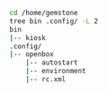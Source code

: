 ```bash Terminal lines
cd /home/gemstone
tree bin .config/ -L 2
bin
|-- kiosk
.config/
|-- openbox
    |-- autostart
    |-- environment
    |-- rc.xml
```
